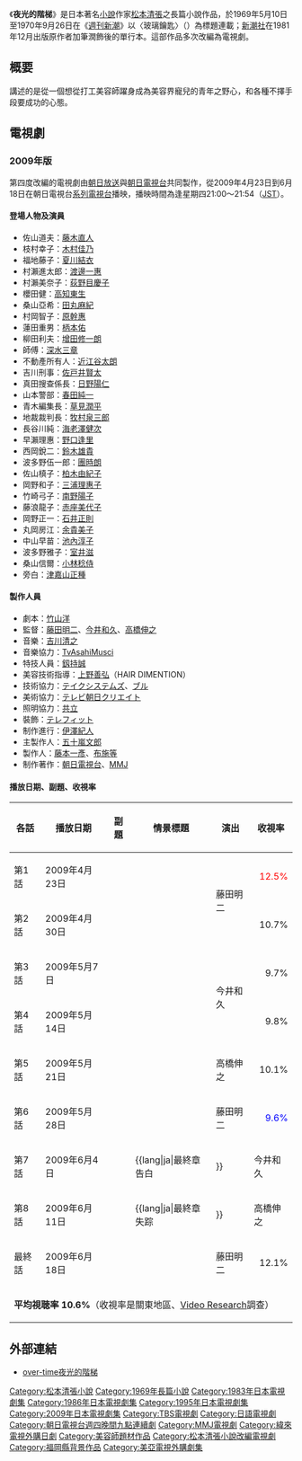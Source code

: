 {{unreferenced|time=2009-12-19T10:32:03+00:00}}
{{japanese|japanese=夜光の階段|kana=やこうのかいだん|romaji=Yakou no Kaidan}}
《'''夜光的階梯'''》是日本著名[[小說|小說]]作家[[松本清張|松本清張]]之長篇小說作品，於1969年5月10日至1970年9月26日在《[[週刊新潮|週刊新潮]]》以〈玻璃鑰匙〉（{{lang|ja|ガラスの鍵}}）為標題連載；[[新潮社|新潮社]]在1981年12月出版原作者加筆潤飾後的單行本。這部作品多次改編為電視劇。

== 概要 ==
講述的是從一個想從打工美容師躍身成為美容界寵兒的青年之野心，和各種不擇手段要成功的心態。

==電視劇==
===2009年版===
{{影集資訊
| 名稱           = 夜光的階梯
| 原名           ={{lang|ja|夜光の階段}}
| 圖片 = 
| 原創者         = [[松本清張|松本清張]]
| 分類           = 社會寫實
| 每集長         = 約45分鐘（不含廣告時間）
| 編劇           = 竹山洋
| 導演           = 藤田明二<br /> 今井和久<br /> 高橋伸之
| 演出           = [[藤木直人|藤木直人]]<br />[[木村佳乃|木村佳乃]]<br />[[夏川結衣|夏川結衣]]<br />渡邊一惠<br />荻野目慶子<br />[[室井滋|室井滋]] 
| 拍攝地         = {{日本}}
| 國家           = {{日本}}
| 外景           = {{日本}}
| 語言           = [[日語|日語]]
| 頻道           = [[朝日電視台|朝日電視台]]<br />[[朝日放送|朝日放送]]
| 播出國家        = {{JPN}}
| 開始           = 2009年4月23日
| 結束           = 2009年6月18日
| 集數           = 9集
| 官方網站       = https://web.archive.org/web/20091215035539/http://www.tv-asahi.co.jp/yako/
| imdb_id        = 
| tv_com_id      = 
}}
第四度改編的電視劇由[[朝日放送|朝日放送]]與[[朝日電視台|朝日電視台]]共同製作，從2009年4月23日到6月18日在朝日電視台[[全日本新聞網|系列電視台]]播映，播映時間為逢星期四21:00～21:54（[[日本標準時間|JST]]）。
==== 登場人物及演員 ====
*佐山道夫：[[藤木直人|藤木直人]]
*枝村幸子：[[木村佳乃|木村佳乃]] 
*福地藤子：[[夏川結衣|夏川結衣]]
*村瀨進太郎：[[渡邊一惠|渡邊一惠]]
*村瀨美奈子：[[荻野目慶子|荻野目慶子]]
*櫻田健：[[高知東生|高知東生]]
*桑山亞希：[[田丸麻紀|田丸麻紀]]
*村岡智子：[[原幹惠|原幹惠]]
*蓮田重男：[[柄本佑|柄本佑]]
*柳田利夫：[[增田修一朗|增田修一朗]] 
*師傅：[[深水三章|深水三章]]
*不動產所有人：[[近江谷太朗|近江谷太朗]] 
*吉川刑事：[[佐戸井賢太|佐戸井賢太]]  
*真田搜查係長：[[日野陽仁|日野陽仁]] 
*山本警部：[[春田純一|春田純一]] 
*青木編集長：[[草見潤平|草見潤平]] 
*地裁裁判長：[[牧村泉三郎|牧村泉三郎]] 
*長谷川純：[[海老澤健次|海老澤健次]] 
*早瀨理惠：[[野口逢里|野口逢里]] 
*西岡銳二：[[鈴木雄貴|鈴木雄貴]] 
*波多野伍一郎：[[團時朗|團時朗]] 
*佐山槙子：[[柏木由紀子|柏木由紀子]] 
*岡野和子：[[三浦理惠子|三浦理惠子]] 
*竹崎弓子：[[南野陽子|南野陽子]] 
*藤浪龍子：[[赤座美代子|赤座美代子]] 
*岡野正一：[[石井正則|石井正則]] 
*丸岡房江：[[余貴美子|余貴美子]] 
*中山早苗：[[池內淳子|池內淳子]] 
*波多野雅子：[[室井滋|室井滋]] 
*桑山信爾：[[小林稔侍|小林稔侍]] 
*旁白：[[津嘉山正種|津嘉山正種]]

==== 製作人員 ====
*劇本：[[竹山洋|竹山洋]] 
*監督：[[藤田明二|藤田明二]]、[[今井和久|今井和久]]、[[高橋伸之|高橋伸之]] 
*音樂：[[吉川清之|吉川清之]] 
*音樂協力：[[TvAsahiMusci|TvAsahiMusci]]  
*特技人員：[[釼持誠|釼持誠]] 
*美容技術指導：[[上野善弘|上野善弘]]（HAIR DIMENTION） 
*技術協力：[[テイクシステムズ|テイクシステムズ]]、[[ブル_(テレビ技術會社)|ブル]] 
*美術協力：[[テレビ朝日クリエイト|テレビ朝日クリエイト]] 
*照明協力：[[共立|共立]] 
*裝飾：[[テレフィット|テレフィット]] 
*制作進行：[[伊澤紀人|伊澤紀人]] 
*主製作人：[[五十嵐文郎|五十嵐文郎]] 
*製作人：[[藤本一彥|藤本一彥]]、[[布施等|布施等]] 
*制作著作：[[朝日電視台|朝日電視台]]、[[MMJ|MMJ]]

==== 播放日期、副題、收視率 ====
{| class="wikitable" style="text-align:center;"
!各話||播放日期||副題||情景標題||演出||收視率
|-
|第1話||2009年4月23日|| {{lang|ja|野望}}|| {{lang|ja|殺人美容師}}||rowspan="2"|藤田明二||style="text-align:right"|<font color=red>12.5%
|-
|第2話||2009年4月30日|| {{lang|ja|告白}}|| {{lang|ja|盗聴される女}}||style="text-align:right"|10.7%
|-
|第3話||2009年5月7日|| {{lang|ja|飛躍}}|| {{lang|ja|1億を貢ぐ女}}||rowspan="2"|今井和久||style="text-align:right"|9.7%
|-
|第4話||2009年5月14日|| {{lang|ja|策略}}|| {{lang|ja|失踪した人妻}}||style="text-align:right"|9.8%
|-
|第5話||2009年5月21日|| {{lang|ja|殺意}}|| {{lang|ja|疑惑の殺意!? }}||高橋伸之||style="text-align:right"|10.1%
|-
|第6話||2009年5月28日|| {{lang|ja|殺害}}|| {{lang|ja|婚約殺人の罠}}||藤田明二||style="text-align:right"|<font color=blue>9.6%
|-
|第7話||2009年6月4日|| {{lang|ja|隠滅}}|| {{lang|ja|最終章告白!!}}||今井和久||style="text-align:right"|10.4%
|-
|第8話||2009年6月11日|| {{lang|ja|自決}}|| {{lang|ja|最終章失踪!!}}||高橋伸之||style="text-align:right"|10.8%
|-
|最終話||2009年6月18日|| {{lang|ja|英断}}|| {{lang|ja|衝撃の結末}}||藤田明二||style="text-align:right"|12.1%
|-
!colspan="6"|'''平均視聴率 10.6%'''（收視率是關東地區、[[Video_Research|Video Research]]調查）
|}


== 外部連結 ==
*[http://over-time.idv.tw/drama-2338.html over-time夜光的階梯] {{Wayback|url=http://over-time.idv.tw/drama-2338.html |date=20100426002502 }}


{{電視節目的變遷
|電視台={{flagicon|Japan}}[[朝日電視|朝日電視臺]]
|播放檔次=[[朝日電視台週四晚間九點連續劇|朝日電視台週四晚間九點連續劇]] 星期四21:00|
|節目名稱=夜光的階梯<br />（2009.4.23 - 2009.6.18）
|上一節目=[[變身特派員|變身特派員 4]]<br />（2009.1.8 - 2009.3.12）
|下一節目=[[戀愛小說家·伊崎龍之介|戀愛小說家·伊崎龍之介]]<br />（2009.7.9 - 2009.9.3）
}}

{{電視節目的變遷|
電視台={{flagicon|Taiwan}} [[緯來日本台|緯來日本台]] |
播放檔次=週一至週五 每晚9點|
節目名稱=夜光的階梯<br />（2009.11.30 -  2009.12.10）|
上一節目=[[愛與寬容|愛與寬容]] <br />（2009.11.16 - 2009.11.27）|
下一節目=[[神之雫|神之雫]]<br />（2009.12.11  - 2009.12.23）|
}}

{{朝日電視台週四晚間九點連續劇}}
{{DEFAULTSORT:Yakou no Kaidan}} 

[[Category:松本清張小說|Category:松本清張小說]]
[[Category:1969年長篇小說|Category:1969年長篇小說]]
[[Category:1983年日本電視劇集|Category:1983年日本電視劇集]]
[[Category:1986年日本電視劇集|Category:1986年日本電視劇集]]
[[Category:1995年日本電視劇集|Category:1995年日本電視劇集]]
[[Category:2009年日本電視劇集|Category:2009年日本電視劇集]]
[[Category:TBS電視劇|Category:TBS電視劇]]
[[Category:日語電視劇|Category:日語電視劇]]
[[Category:朝日電視台週四晚間九點連續劇|Category:朝日電視台週四晚間九點連續劇]]
[[Category:MMJ電視劇|Category:MMJ電視劇]]
[[Category:緯來電視外購日劇|Category:緯來電視外購日劇]]
[[Category:美容師題材作品|Category:美容師題材作品]]
[[Category:松本清張小說改編電視劇|Category:松本清張小說改編電視劇]]
[[Category:福岡縣背景作品|Category:福岡縣背景作品]]
[[Category:美亞電視外購劇集|Category:美亞電視外購劇集]]